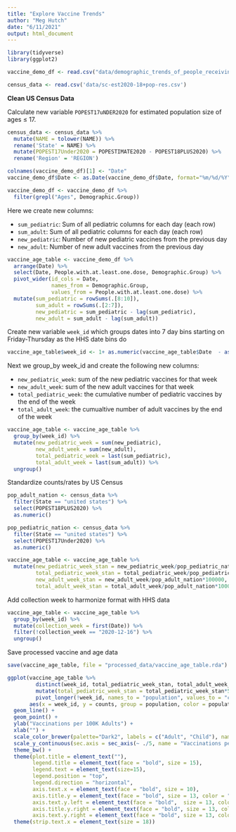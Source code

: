 ```yaml
---
title: "Explore Vaccine Trends"
author: "Meg Hutch"
date: "6/11/2021"
output: html_document
---
```


```r
library(tidyverse)
library(ggplot2)
```

```r
vaccine_demo_df <- read.csv("data/demographic_trends_of_people_receiving_covid19_vaccinations_in_the_united_states_20210611_clean.csv")

census_data <- read.csv('data/sc-est2020-18+pop-res.csv')
```

**Clean US Census Data**

Calculate new variable ```POPEST17uNDER2020``` for estimated population size of ages $\leq$ 17.

```r
census_data <- census_data %>% 
  mutate(NAME = tolower(NAME)) %>%
  rename('State' = NAME) %>% 
  mutate(POPEST17Under2020 = POPESTIMATE2020 - POPEST18PLUS2020) %>%
  rename('Region' = 'REGION')
```

```r
colnames(vaccine_demo_df)[1] <- "Date"
vaccine_demo_df$Date <- as.Date(vaccine_demo_df$Date, format="%m/%d/%Y")
```

```r
vaccine_demo_df <- vaccine_demo_df %>% 
  filter(grepl("Ages", Demographic.Group))
```

Here we create new columns:

* ```sum_pediatric```: Sum of all pediatric columns for each day (each row)
* ```sum_adult```: Sum of all pediatric columns for each day (each row)
* ```new_pediatric```: Number of new pediatric vaccines from the previous day
* ```new_adult```: Number of new adult vaccines from the previous day

```r
vaccine_age_table <- vaccine_demo_df %>% 
  arrange(Date) %>% 
  select(Date, People.with.at.least.one.dose, Demographic.Group) %>% 
  pivot_wider(id_cols = Date, 
              names_from = Demographic.Group, 
              values_from = People.with.at.least.one.dose) %>% 
  mutate(sum_pediatric = rowSums(.[8:10]), 
         sum_adult = rowSums(.[2:7]),
         new_pediatric = sum_pediatric - lag(sum_pediatric),
         new_adult = sum_adult - lag(sum_adult))
```

Create new variable ```week_id``` which groups dates into 7 day bins starting on Friday-Thursday as the HHS date bins do

```r
vaccine_age_table$week_id <- 1+ as.numeric(vaccine_age_table$Date  - as.Date("2020-12-18")) %/% 7
```

Next we group_by week_id and create the following new columns:

* ```new_pediatric_week```: sum of the new pediatric vaccines for that week
* ```new_adult_week```: sum of the new adult vaccines for that week
* ```total_pediatric_week```: the cumulative number of pediatric vaccines by the end of the week
* ```total_adult_week```: the cumualtive number of adult vaccines by the end of the week

```r
vaccine_age_table <- vaccine_age_table %>% 
  group_by(week_id) %>% 
  mutate(new_pediatric_week = sum(new_pediatric),
         new_adult_week = sum(new_adult),
         total_pediatric_week = last(sum_pediatric),
         total_adult_week = last(sum_adult)) %>% 
  ungroup()
```

Standardize counts/rates by US Census

```r
pop_adult_nation <- census_data %>% 
  filter(State == "united states") %>% 
  select(POPEST18PLUS2020) %>% 
  as.numeric()

pop_pediatric_nation <- census_data %>% 
  filter(State == "united states") %>% 
  select(POPEST17Under2020) %>% 
  as.numeric()

vaccine_age_table <- vaccine_age_table %>% 
  mutate(new_pediatric_week_stan = new_pediatric_week/pop_pediatric_nation*100000,
         total_pediatric_week_stan = total_pediatric_week/pop_pediatric_nation*100000,
         new_adult_week_stan = new_adult_week/pop_adult_nation*100000,
         total_adult_week_stan = total_adult_week/pop_adult_nation*100000)
```

Add collection week to harmonize format with HHS data

```r
vaccine_age_table <- vaccine_age_table %>% 
  group_by(week_id) %>% 
  mutate(collection_week = first(Date)) %>% 
  filter(!collection_week == "2020-12-16") %>% 
  ungroup()
```

Save processed vaccine and age data

```r
save(vaccine_age_table, file = "processed_data/vaccine_age_table.rda")
```


```r
ggplot(vaccine_age_table %>% 
         distinct(week_id, total_pediatric_week_stan, total_adult_week_stan) %>% 
         mutate(total_pediatric_week_stan = total_pediatric_week_stan*5) %>% 
         pivot_longer(!week_id, names_to = "population", values_to = "counts"))  +
       aes(x = week_id, y = counts, group = population, color = population) + 
  geom_line() + 
  geom_point() + 
  ylab("Vaccinations per 100K Adults") + 
  xlab("") + 
  scale_color_brewer(palette="Dark2", labels = c("Adult", "Child"), name = "") + 
  scale_y_continuous(sec.axis = sec_axis(~ ./5, name = "Vaccinations per 100k Children")) + 
  theme_bw() + 
  theme(plot.title = element_text(""),
        legend.title = element_text(face = "bold", size = 15),
        legend.text = element_text(size=15),
        legend.position = "top",
        legend.direction = "horizontal",
        axis.text.x = element_text(face = "bold", size = 10),
        axis.title.y = element_text(face = "bold", size = 13, color = "#1B9E77", margin=margin(0,10,0,0)),
        axis.text.y.left = element_text(face = "bold",  size = 13, color = "#1B9E77"),
        axis.title.y.right = element_text(face = "bold", size = 13, color='#D95F02', margin=margin(0,0,0,10)),
        axis.text.y.right = element_text(face = "bold", size = 13, color='#D95F02')) + 
  theme(strip.text.x = element_text(size = 18))  
```









